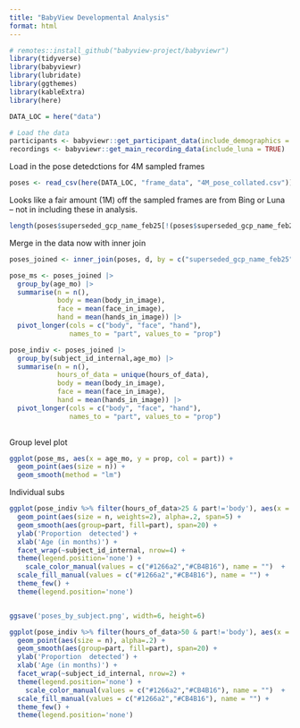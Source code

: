 ```yaml
---
title: "BabyView Developmental Analysis"
format: html
---
```


```r
# remotes::install_github("babyview-project/babyviewr")
library(tidyverse)
library(babyviewr)
library(lubridate)
library(ggthemes)
library(kableExtra)
library(here)

DATA_LOC = here("data")
```

```r
# Load the data
participants <- babyviewr::get_participant_data(include_demographics = TRUE)
recordings <- babyviewr::get_main_recording_data(include_luna = TRUE)
```

Load in the pose detedctions for 4M sampled frames
```r
poses <- read_csv(here(DATA_LOC, "frame_data", "4M_pose_collated.csv"))
```

Looks like a fair amount  (1M) off the sampled frames are from Bing or Luna -- not in including these in analysis.
```r
length(poses$superseded_gcp_name_feb25[!(poses$superseded_gcp_name_feb25 %in% recordings$superseded_gcp_name_feb25)])


```

Merge in the data now with inner join
```r
poses_joined <- inner_join(poses, d, by = c("superseded_gcp_name_feb25" = "superseded_gcp_name_feb25"))
```


```r
pose_ms <- poses_joined |>
  group_by(age_mo) |>
  summarise(n = n(), 
            body = mean(body_in_image), 
            face = mean(face_in_image), 
            hand = mean(hands_in_image)) |>
  pivot_longer(cols = c("body", "face", "hand"), 
               names_to = "part", values_to = "prop")

pose_indiv <- poses_joined |>
  group_by(subject_id_internal,age_mo) |>
  summarise(n = n(), 
            hours_of_data = unique(hours_of_data),
            body = mean(body_in_image), 
            face = mean(face_in_image), 
            hand = mean(hands_in_image)) |>
  pivot_longer(cols = c("body", "face", "hand"), 
               names_to = "part", values_to = "prop")
  
```

Group level plot
```R
ggplot(pose_ms, aes(x = age_mo, y = prop, col = part)) + 
  geom_point(aes(size = n)) + 
  geom_smooth(method = "lm")
```

Individual subs
```R
ggplot(pose_indiv %>% filter(hours_of_data>25 & part!='body'), aes(x = age_mo, y = prop, col = part)) + 
  geom_point(aes(size = n, weights=2), alpha=.2, span=5) +
  geom_smooth(aes(group=part, fill=part), span=20) +
  ylab('Proportion  detected') +
  xlab('Age (in months)') +
  facet_wrap(~subject_id_internal, nrow=4) +
  theme(legend.position='none') +
    scale_color_manual(values = c("#1266a2","#CB4B16"), name = "")  +
  scale_fill_manual(values = c("#1266a2","#CB4B16"), name = "") +
  theme_few() +
  theme(legend.position='none') 


ggsave('poses_by_subject.png', width=6, height=6)
```

```R

ggplot(pose_indiv %>% filter(hours_of_data>50 & part!='body'), aes(x = age_mo, y = prop, col = part)) + 
  geom_point(aes(size = n), alpha=.2) +
  geom_smooth(aes(group=part, fill=part), span=20) +
  ylab('Proportion  detected') +
  xlab('Age (in months)') +
  facet_wrap(~subject_id_internal, nrow=2) +
  theme(legend.position='none') +
    scale_color_manual(values = c("#1266a2","#CB4B16"), name = "")  +
  scale_fill_manual(values = c("#1266a2","#CB4B16"), name = "") +
  theme_few() +
  theme(legend.position='none')

```

